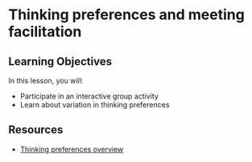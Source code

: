 
# Thinking preferences and meeting facilitation

## Learning Objectives

In this lesson, you will: 

- Participate in an interactive group activity
- Learn about variation in thinking preferences

## Resources

- [Thinking preferences overview](files/thinking-preferences.html)
